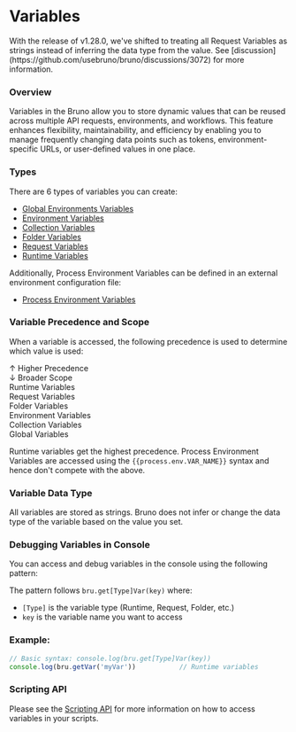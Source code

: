 
# Variables

<Callout type="warning" emoji="">
  With the release of v1.28.0, we've shifted to treating all Request Variables
  as strings instead of inferring the data type from the value. See
  [discussion](https://github.com/usebruno/bruno/discussions/3072) for more
  information.
</Callout>

### Overview

Variables in the Bruno allow you to store dynamic values that can be reused across multiple API requests, environments, and workflows. This feature enhances flexibility, maintainability, and efficiency by enabling you to manage frequently changing data points such as tokens, environment-specific URLs, or user-defined values in one place.

### Types

There are 6 types of variables you can create:

- [Global Environments Variables](./global-environment-variables.mdx)
- [Environment Variables](./environment-variables.mdx)
- [Collection Variables](./collection-variables.mdx)
- [Folder Variables](./folder-variables.mdx)
- [Request Variables](./request-variables.mdx)
- [Runtime Variables](./runtime-variables.mdx)

Additionally, Process Environment Variables can be defined in an external environment configuration file:

- [Process Environment Variables](./process-env.mdx)

### Variable Precedence and Scope

When a variable is accessed, the following precedence is used to determine which value is used:

<div style={{ display: 'flex', justifyContent: 'center', fontFamily: 'sans-serif', marginTop: '2em', width: '100%' }}>
  <div style={{ display: 'flex', alignItems: 'flex-start', position: 'relative', width: '420px' }}>
    <div style={{ position: 'absolute', left: '-120px', top: 0, height: '100%', display: 'flex', flexDirection: 'column', justifyContent: 'space-between', fontSize: '0.85em', color: '#555', textAlign: 'right', width: '120px' }}>
      <div style={{ paddingRight: '10px' }}>↑ Higher Precedence</div>
      <div style={{ paddingRight: '10px' }}>↓ Broader Scope</div>
    </div>
    <div style={{ display: 'flex', flexDirection: 'column', alignItems: 'center', width: '300px' }}>
      <div style={{ fontWeight: 'bold', backgroundColor: '#e07f00', color: 'white', padding: '8px', width: '200px', borderRadius: '6px' }}>Runtime Variables</div>
      <div style={{ marginTop: '6px', backgroundColor: '#e88f1a', color: 'white', padding: '8px', width: '220px', borderRadius: '6px' }}>Request Variables</div>
      <div style={{ marginTop: '6px', backgroundColor: '#ee9f33', color: 'white', padding: '8px', width: '240px', borderRadius: '6px' }}>Folder Variables</div>
      <div style={{ marginTop: '6px', backgroundColor: '#f4aa4a', color: 'black', padding: '8px', width: '260px', borderRadius: '6px' }}>Environment Variables</div>
      <div style={{ marginTop: '6px', backgroundColor: '#f6b45d', color: 'black', padding: '8px', width: '280px', borderRadius: '6px' }}>Collection Variables</div>
      <div style={{ marginTop: '6px', backgroundColor: '#f8be70', color: 'black', padding: '8px', width: '300px', borderRadius: '6px' }}>Global Variables</div>
    </div>
  </div>
</div>

Runtime variables get the highest precedence. Process Environment Variables are accessed using the `{{process.env.VAR_NAME}}` syntax and hence don't compete with the above.

### Variable Data Type

All variables are stored as strings. Bruno does not infer or change the data type of the variable based on the value you set.

### Debugging Variables in Console

You can access and debug variables in the console using the following pattern:

The pattern follows `bru.get[Type]Var(key)` where:
- `[Type]` is the variable type (Runtime, Request, Folder, etc.)
- `key` is the variable name you want to access

### Example: 

```javascript
// Basic syntax: console.log(bru.get[Type]Var(key))
console.log(bru.getVar('myVar'))           // Runtime variables
```

### Scripting API

Please see the [Scripting API](/scripting/javascript-reference#collection-variables) for more information on how to access variables in your scripts.
